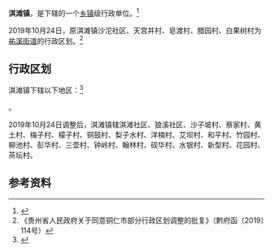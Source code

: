 {{中国乡级行政区|52/06/27/104/000
| 政府驻地 = 淇滩社区
}}

'''淇滩镇'''，是{{PRC admin/fullname|52/06/27/104/000|3}}下辖的一个[[乡镇|乡镇]]级行政单位。<ref>{{PRC admin/ref sgc|{{PRC admin/parent|52/06/27/104/000}}}}</ref>

2019年10月24日，原淇滩镇沙沱社区、天宫井村、皂渡村、腊园村、白果树村为[[祐溪街道|祐溪街道]]的行政区划。<ref>《贵州省人民政府关于同意铜仁市部分行政区划调整的批复》（黔府函〔2019〕114号）</ref>

== 行政区划 ==

淇滩镇下辖以下地区：<ref>{{PRC admin/ref sgc|52/06/27/104/000}}</ref>

{{PRC admin/children|52/06/27/104/000}}。

2019年10月24日调整后，淇滩镇辖淇滩社区、狼溪社区、沙子坡村、蔡家村、黄土村、梅子村、檬子村、铜鼓村、梨子水村、洋楠村、艾坝村、和平村、竹园村、柳池村、彭华村、三壶村、钟岭村、翰林村、砚华村、水银村、新型村、花园村、茶坛村。

== 参考资料 ==

{{reflist}}

{{PRC admin/navcat|52/06/27/104/000}}